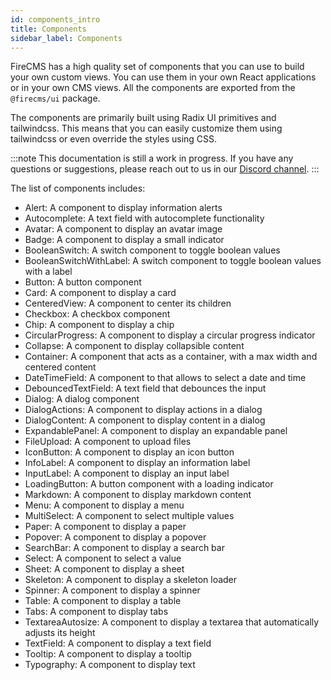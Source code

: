 ```yaml
---
id: components_intro
title: Components
sidebar_label: Components
---
```


FireCMS has a high quality set of components that you can use to build your own custom views.
You can use them in your own React applications or in your own CMS views.
All the components are exported from the `@firecms/ui` package.

The components are primarily built using Radix UI primitives and tailwindcss. This means that you can easily customize them
using tailwindcss or even override the styles using CSS.

:::note
This documentation is still a work in progress. If you have any questions or suggestions, please
reach out to us in our [Discord channel](https://discord.gg/fxy7xsQm3m).
:::

The list of components includes:

- Alert: A component to display information alerts
- Autocomplete: A text field with autocomplete functionality
- Avatar: A component to display an avatar image
- Badge: A component to display a small indicator
- BooleanSwitch: A switch component to toggle boolean values
- BooleanSwitchWithLabel: A switch component to toggle boolean values with a label
- Button: A button component
- Card: A component to display a card
- CenteredView: A component to center its children
- Checkbox: A checkbox component
- Chip: A component to display a chip
- CircularProgress: A component to display a circular progress indicator
- Collapse: A component to display collapsible content
- Container: A component that acts as a container, with a max width and centered content
- DateTimeField: A component to that allows to select a date and time
- DebouncedTextField: A text field that debounces the input
- Dialog: A dialog component
- DialogActions: A component to display actions in a dialog
- DialogContent: A component to display content in a dialog
- ExpandablePanel: A component to display an expandable panel
- FileUpload: A component to upload files
- IconButton: A component to display an icon button
- InfoLabel: A component to display an information label
- InputLabel: A component to display an input label
- LoadingButton: A button component with a loading indicator
- Markdown: A component to display markdown content
- Menu: A component to display a menu
- MultiSelect: A component to select multiple values
- Paper: A component to display a paper
- Popover: A component to display a popover
- SearchBar: A component to display a search bar
- Select: A component to select a value
- Sheet: A component to display a sheet
- Skeleton: A component to display a skeleton loader
- Spinner: A component to display a spinner
- Table: A component to display a table
- Tabs: A component to display tabs
- TextareaAutosize: A component to display a textarea that automatically adjusts its height
- TextField: A component to display a text field
- Tooltip: A component to display a tooltip
- Typography: A component to display text
